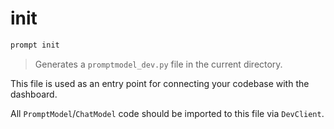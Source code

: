 # init

```bash
prompt init
```

> Generates a `promptmodel_dev.py` file in the current directory.

This file is used as an entry point for connecting your codebase with the dashboard.

All `PromptModel`/`ChatModel` code should be imported to this file via `DevClient`.
